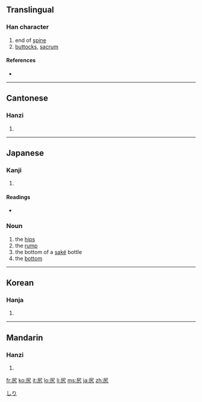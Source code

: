 ==Translingual==

===Han character===
{{Han char|rn=44|rad=尸|as=02|sn=5|four=7721<sub>7</sub>|canj=尸大弓 (SKN)}}

# end of [[spine]]
# [[buttocks]], [[sacrum]]

====References====
* {{Han ref|kx=0300.020|dkj=07634|dj=0595.120|hdz=20965.050|uh=5C3B|ud=23611|bh=C975|bd=51573}}

----

==Cantonese==

===Hanzi===
{{yue-hanzi|jyut=|y=haau1}}

# {{defn|Cantonese}}

----

==Japanese==

===Kanji===
{{ja-kanji|grade=|rs=尸02}}

# {{defn|Japanese}}

====Readings====
* {{ja-readings|on=[[こう]] (kō)|kun=[[しり]] (shiri)}}

===Noun===
{{ja-noun|k|hira=しり|rom=shiri}}

# the [[hip|hips]]
# the [[rump]]
# the bottom of a [[saké]] bottle
# the [[bottom]]

[[Category:1000 Japanese basic words|しり]]

----

==Korean==

===Hanja===
{{ko-hanja|hangeul=고|rv=go|mr=ko}}

# {{defn|Korean}}

----

==Mandarin==

===Hanzi===
{{cmn-hanzi|pin=[[kāo]] ([[kao1]]), [[yǐ]] ([[yi3]])|wg=k'ao<sup>1</sup>, i<sup>3</sup>}}

# {{defn|Mandarin}}

[[fr:尻]]
[[ko:尻]]
[[it:尻]]
[[lo:尻]]
[[li:尻]]
[[ms:尻]]
[[ja:尻]]
[[zh:尻]]
